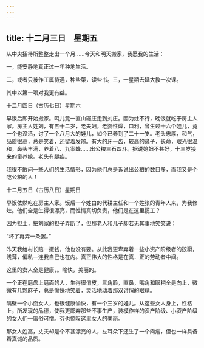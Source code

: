 ```yaml
---
---
---
```

title: 十二月三日　星期五
---



从中央招待所整整走出一个月……今天和明天搬家，我愿我的生活：

一，能安静地真正过一年种地生活。

二，或者只被作工属待遇，种些菜，读些书。三，一星期去延大教一次课。

其中以第一项对我更有益。





十二月四日（古历七日）星期六


早饭后即开始搬家。鸣儿竟一直山碾庄走到刘庄。因为灶不行，晚饭就吃于房主人家。房主人姓刘，有五十二岁，老夫妇，老婆性燥，口利，曾生过十六个娃儿，竟一个也没活，讨了一个八月大的娃儿，如今已养到了二十一岁。老头忠厚，和气，品质很高，总是笑着，还留着发辫。有大的牙一齿，较高的鼻子，长命，眼光很温和，鼻头丰满，养着八、九案蜂……出公粮三石四斗。据说媳妇不甚好，十三岁接来的童养媳。老头有腿疾。

我很不敢问一些人们的生活情形，因为他们总是诉说出公粮的数目多，而我又是个吃公粮的人！





十二月五日（古历八日）星期日


早饭依然吃在房主人家。饭后一个姓白的代耕主任和一个姓张的青年人来，为我修灶。他们全是生得很漂亮，而性情真切负责，他们是在这里揽工？

因为担土，把刘家的担子弄断了，但那老人和儿子却若无其事地笑笑说：

“坏了再弄一条罢。”

昨天我给村长赔一撅钱，他也没有要。从此我更卑弃着一些小资产阶级者的狡猾，浅薄，偏私―连我自己也在内。真正伟大的性格是在真．正的劳动者中间。

这里的女人全是健康，。喻快，美丽的。

一个正在磨盘上磨面的人，生得很俏皮，三角脸，直鼻，嘴角和眼稍全是向上，微微有几颗麻子，总是愉快地笑着，灵活地动着那双讨俏的眼睛。

隔壁一个小面女人，也很健康愉快，有一个三岁的娃儿。从这些女人身上，性格上，所发现的品德，使我更鄙弃那些不事生产，装模作样的资产阶级、小资产阶级的女人们―庸俗可憎。芬也惊叹这里女人的美丽。

那女人姓高，丈夫却是个不甚漂亮的人，左耳朵下还生了一个肉瘤，但也一样具备着真诚的品质。